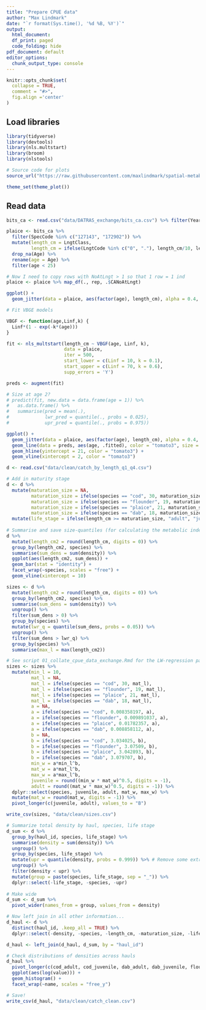 ```yaml
---
title: "Prepare CPUE data"
author: "Max Lindmark"
date: "`r format(Sys.time(), '%d %B, %Y')`"
output:
  html_document:
  df_print: paged
  code_folding: hide
pdf_document: default
editor_options: 
  chunk_output_type: console
---
```

  
```r
knitr::opts_chunk$set(
  collapse = TRUE,
  comment = "#>",
  fig.align ='center'
)
```

## Load libraries

```r
library(tidyverse)
library(devtools)
library(nls.multstart)
library(broom)
library(nlstools)

# Source code for plots
source_url("https://raw.githubusercontent.com/maxlindmark/spatial-metabolic-index/main/R/functions/map-plot.R")

theme_set(theme_plot())
```

## Read data

```r
bits_ca <- read.csv("data/DATRAS_exchange/bits_ca.csv") %>% filter(Year > 1992) # To match covariates

plaice <- bits_ca %>%
  filter(SpecCode %in% c("127143", "172902")) %>% 
  mutate(length_cm = LngtClass,
         length_cm = ifelse(LngtCode %in% c("0", "."), length_cm/10, length_cm)) %>% 
  drop_na(Age) %>% 
  rename(age = Age) %>% 
  filter(age < 25)

# Now I need to copy rows with NoAtLngt > 1 so that 1 row = 1 ind
plaice <- plaice %>% map_df(., rep, .$CANoAtLngt)

ggplot() +
  geom_jitter(data = plaice, aes(factor(age), length_cm), alpha = 0.4, height = 0)

# Fit VBGE models

VBGF <- function(age,Linf,k) { 
  Linf*(1 - exp(-k*(age))) 
}

fit <- nls_multstart(length_cm ~ VBGF(age, Linf, k),
                     data = plaice,
                     iter = 500,
                     start_lower = c(Linf = 10, k = 0.1),
                     start_upper = c(Linf = 70, k = 0.6),
                     supp_errors = 'Y')

preds <- augment(fit)

# Size at age 2?
# predict(fit, new.data = data.frame(age = 1)) %>% 
#   as.data.frame() %>% 
#   summarise(pred = mean(.),
#             lwr_pred = quantile(., probs = 0.025),
#             upr_pred = quantile(., probs = 0.975))

ggplot() +
  geom_jitter(data = plaice, aes(factor(age), length_cm), alpha = 0.4, height = 0) +
  geom_line(data = preds, aes(age, .fitted), color = "tomato3", size = 1) + 
  geom_hline(yintercept = 21, color = "tomato3") + 
  geom_vline(xintercept = 2, color = "tomato3")
```

```r
d <- read.csv("data/clean/catch_by_length_q1_q4.csv")

# Add in maturity stage
d <- d %>% 
  mutate(maturation_size = NA,
         maturation_size = ifelse(species == "cod", 30, maturation_size), # Lindmark 2020, van Leeuven 2013
         maturation_size = ifelse(species == "flounder", 19, maturation_size), # Erlandsson 2017 (median L50)
         maturation_size = ifelse(species == "plaice", 21, maturation_size), # Estimated above based on WGBFAS 50% of 2 year olds being mature
         maturation_size = ifelse(species == "dab", 18, maturation_size)) %>% # Stock Annex: Dab (Limanda limanda) in subdivisions 22–32 (Baltic Sea)
  mutate(life_stage = ifelse(length_cm >= maturation_size, "adult", "juvenile"))
  
# Summarise and save size-quantiles (for calculating the metabolic index for representative sizes later on)
d %>% 
  mutate(length_cm2 = round(length_cm, digits = 0)) %>% 
  group_by(length_cm2, species) %>% 
  summarise(sum_dens = sum(density)) %>% 
  ggplot(aes(length_cm2, sum_dens)) + 
  geom_bar(stat = "identity") + 
  facet_wrap(~species, scales = "free") + 
  geom_vline(xintercept = 10)

sizes <- d %>% 
  mutate(length_cm2 = round(length_cm, digits = 0)) %>% 
  group_by(length_cm2, species) %>% 
  summarise(sum_dens = sum(density)) %>% 
  ungroup() %>% 
  filter(sum_dens > 0) %>% 
  group_by(species) %>% 
  mutate(lwr_q = quantile(sum_dens, probs = 0.05)) %>% 
  ungroup() %>% 
  filter(sum_dens > lwr_q) %>% 
  group_by(species) %>% 
  summarise(max_l = max(length_cm2))

# See script 01_collate_cpue_data_exchange.Rmd for the LW-regression parameters
sizes <- sizes %>% 
  mutate(min_l = 10, 
         mat_l = NA,
         mat_l = ifelse(species == "cod", 30, mat_l),
         mat_l = ifelse(species == "flounder", 19, mat_l),
         mat_l = ifelse(species == "plaice", 21, mat_l),
         mat_l = ifelse(species == "dab", 18, mat_l),
         a = NA,
         a = ifelse(species == "cod", 0.008358197, a),
         a = ifelse(species == "flounder", 0.009891037, a),
         a = ifelse(species == "plaice", 0.01782357, a),
         a = ifelse(species == "dab", 0.008858112, a),
         b = NA,
         b = ifelse(species == "cod", 3.034025, b),
         b = ifelse(species == "flounder", 3.07509, b),
         b = ifelse(species == "plaice", 3.042893, b),
         b = ifelse(species == "dab", 3.079707, b),
         min_w = a*min_l^b,
         mat_w = a*mat_l^b,
         max_w = a*max_l^b,
         juvenile = round((min_w * mat_w)^0.5, digits = -1),
         adult = round((mat_w * max_w)^0.5, digits = -1)) %>% 
  dplyr::select(species, juvenile, adult, mat_w, max_w) %>% 
  mutate(mat_w = round(mat_w, digits = -1)) %>% 
  pivot_longer(c(juvenile, adult), values_to = "B")

write_csv(sizes, "data/clean/sizes.csv")

# Summarize total density by haul, species, life stage
d_sum <- d %>% 
  group_by(haul_id, species, life_stage) %>% 
  summarise(density = sum(density)) %>% 
  ungroup() %>% 
  group_by(species, life_stage) %>% 
  mutate(upr = quantile(density, probs = 0.999)) %>% # Remove some extreme values...
  ungroup() %>% 
  filter(density < upr) %>% 
  mutate(group = paste(species, life_stage, sep = "_")) %>% 
  dplyr::select(-life_stage, -species, -upr)
  
# Make wide
d_sum <- d_sum %>% 
  pivot_wider(names_from = group, values_from = density)

# Now left join in all other information...
d_haul <- d %>% 
  distinct(haul_id, .keep_all = TRUE) %>% 
  dplyr::select(-density, -species, -length_cm, -maturation_size, -life_stage)

d_haul <- left_join(d_haul, d_sum, by = "haul_id")

# Check distributions of densities across hauls
d_haul %>% 
  pivot_longer(c(cod_adult, cod_juvenile, dab_adult, dab_juvenile, flounder_adult, flounder_juvenile, plaice_adult, plaice_juvenile)) %>% 
  ggplot(aes(log(value))) + 
  geom_histogram() + 
  facet_wrap(~name, scales = "free_y")

# Save!
write_csv(d_haul, "data/clean/catch_clean.csv")
```

